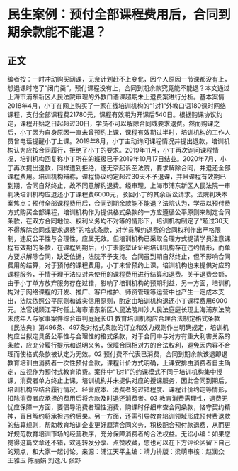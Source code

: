 # 民生案例：预付全部课程费用后，合同到期余款能不能退？
## 正文
编者按：一时冲动购买网课，无奈计划赶不上变化，因个人原因一节课都没有上，想退课时吃了“闭门羹”。预付课程没有上，合同到期余款究竟能不能退？本文通过上海市浦东新区人民法院审理的外教口语课超期未上退费案进行分析。基本案情2018年4月，小丁在网上购买了一家在线培训机构的“1对1”外教口语180课时网络课程，支付全部课程费21780元，课程有效期为开课后540日。根据购课协议约定，课程开始之日起超过30日，学员不可以解除合同或要求退费。然而购课之后，小丁因为自身原因一直未曾预约上课，课程有效期过半时，培训机构的工作人员曾电话提醒小丁上课。2019年8月，小丁主动询问课程情况并提出退款，培训机构认为应按合同履行，拒绝了小丁的要求。2019年11月，小丁再次询问课程情况，培训机构回复称小丁所在的班级已于2019年10月17日结业。2020年7月，小丁再次提出退款，同样遭到拒绝，遂无奈起诉至法院，要求解除合同，并退还全部课程费用。培训机构辩称，课程协议约定超过30天不予退课，并且课程有效期已到期，合同自然终止，故不同意解约退费。经审理，上海市浦东新区人民法院一审判决培训机构应退还小丁课程费6000元，驳回小丁的其余诉讼请求。法院判决本案焦点：预付全部课程费用后，合同到期余款能不能退？法院认为，学员以预付费方式购买全部课程，培训机构作为提供格式条款的一方应遵循公平原则来制定合同条款，在双方合同地位、权利义务均不对等的情形下，培训机构制定了“超过30天不得解除合同或要求退费”的格式条款，对学员解约退费的合同权利作出严格限制，违反公平性与合理性，应属无效。但培训机构已采取合理方式提请学员注意课程有效期的条款，在课程到期后，小丁未能举证证明培训机构存在违约情形，而单方要求解除合同，缺乏依据，法院不予支持。合同虽到期自然终止，但不影响合同费用的结算，对于预付的课程费用，小丁未曾预约上课，培训机构也未提供对应的课程服务，于情于理于法应对未使用的课程费用进行结算和退费。关于退费金额，由于小丁单方放弃服务存在过错，影响了培训机构的预期利益，另一方面，培训机构对于网络课程的开发、推广、客户维护、师资管理等运营中也产生一定成本支出，法院依照公平原则和诚实信用原则，酌定由培训机构退还小丁课程费用6000元。法官说顾江平时任上海市浦东新区人民法院川沙人民法庭庭长现上海浦东法院未成年人与家事案件综合审判庭庭长01 教育培训机构应合理合法制定格式条款《民法典》第496条、497条对格式条款的订立和效力规则作出明确规定，培训机构应当拟定具备公平性与合理性的格式条款，对于合同中与对方有重大利害关系的条款，应充分履行提示和说明义务，保障合同相对方的合法权利，避免因内容不合理而使格式条款被认定为无效。02 预付费不代表已消费，合同到期余款该退即退教育培训由消费者一次性预付全款，课程计价方式明确，上课安排由消费者自主确定，应视作为预付式教育消费。案件中“1对1”的约课模式不同于培训机构集中授课，消费者单方终止上课，培训机构并未提供对应的授课服务，因此合同到期后，培训机构应结合履行情况、经营成本、消费者的过错程度、课程计价约定等情形，扣除消费者应承担的费用后将余款及时退还消费者。03 教育消费需理性，退费无忧应保障一方面，要倡导消费者理性消费，购课时仔细审查合同条款，恪守契约精神，盲目解约将承担违约后果。另一方面，还需引导教育培训领域形成预付费退款的结算规则，帮助教育培训企业更好厘清合同义务，积极配合预付款退费，从而更好规范教育培训市场的经营秩序，充分保障消费者的合法权益。无讼小编：如果您觉得这篇文章还不错，欢迎转发分享、点赞收藏，您也可以在下方评论区留下自己的观点，和大家一起讨论。来源：浦江天平主编：靖力排版：梁萌审核：赵润众 王雅玉 陈丽娟 刘逸凡 张野